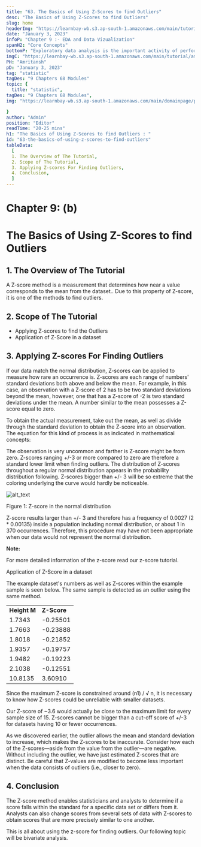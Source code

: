 ```yaml
---
title: "63. The Basics of Using Z-Scores to find Outliers"
desc: "The Basics of Using Z-Scores to find Outliers"
slug: home
headerImg: "https://learnbay-wb.s3.ap-south-1.amazonaws.com/main/tutorial/Statistics+Header.png"
date: "January 3, 2023"
infoP: "Chapter 9 :- EDA and Data Vizualization"
spanH2: "Core Concepts"
bottomP: "Exploratory data analysis is the important activity of performing preliminary analyses of data in order to find patterns, identify anomalies, test a hypothesis, and double-check assumptions with the use of descriptive statistics and graphical presentations."
imgC: "https://learnbay-wb.s3.ap-south-1.amazonaws.com/main/tutorial/amritansh.png"
PH: "Amritansh"
pD: "January 3, 2023"
tag: "statistic"
tagDes: "9 Chapters 68 Modules"
topic: {
  title: "statistic",
tagDes: "9 Chapters 68 Modules",
img: "https://learnbay-wb.s3.ap-south-1.amazonaws.com/main/domainpage/pie-chart.png"

}
author: "Admin"
position: "Editor"
readTime: "20-25 mins"
h1: "The Basics of Using Z-Scores to find Outliers : "
id: "63-the-basics-of-using-z-scores-to-find-outliers"
tableData:
  [
  1. The Overview of The Tutorial, 
  2. Scope of The Tutorial,  
  3. Applying Z-scores For Finding Outliers,  
  4. Conclusion,
  ]
---
```


# **Chapter 9: (b)**


# **The Basics of Using Z-Scores to find Outliers**


## 1. The Overview of The Tutorial

A Z-score method is a measurement that determines how near a value corresponds to the mean from the dataset.. Due to this property of Z-score, it is one of the methods to find outliers.


## 2. Scope of The Tutorial



* Applying Z-scores to find the  Outliers
* Application of Z-Score in a dataset


## 3. Applying Z-scores For Finding Outliers

If our data match the normal distribution, Z-scores can be applied to measure how rare an occurrence is. Z-scores are each range of numbers' standard deviations both above and below the mean. For example, in this case, an observation with a Z-score of 2 has to be two standard deviations beyond the mean, however, one that has a Z-score of -2 is two standard deviations under the mean. A number similar to the mean possesses a Z-score equal to zero.

To obtain the actual measurement, take out the mean, as well as divide through the standard deviation to obtain the Z-score into an observation. The equation for this kind of process is as indicated in mathematical concepts:


The observation is very uncommon and farther is Z-score might be from zero. Z-scores ranging +/-3 or more compared to zero are therefore a standard lower limit when finding outliers. The distribution of Z-scores throughout a regular normal distribution appears in the probability distribution following. Z-scores bigger than +/- 3 will be so extreme that the coloring underlying the curve would hardly be noticeable.



![alt_text](images/image1.png "image_tooltip")


Figure 1: Z-score in the normal distribution

Z-score results larger than +/- 3 and therefore has a frequency of 0.0027 (2 * 0.00135) inside a population including normal distribution, or about 1 in 370 occurrences. Therefore, this procedure may have not been appropriate when our data would not represent the normal distribution.


**Note:**

For more detailed information of the z-score read our z-score tutorial.

Application of Z-Score in a dataset

The example dataset's numbers as well as Z-scores within the example sample is seen below. The same sample is detected as an outlier using the same method.                                                                                         


<table>
  <tr>
   <td><strong>Height M</strong>
   </td>
   <td><strong>Z-Score</strong>
   </td>
  </tr>
  <tr>
   <td>1.7343
   </td>
   <td>-0.25501
   </td>
  </tr>
  <tr>
   <td>1.7663
   </td>
   <td>-0.23888
   </td>
  </tr>
  <tr>
   <td>1.8018
   </td>
   <td>-0.21852
   </td>
  </tr>
  <tr>
   <td>1.9357
   </td>
   <td>-0.19757
   </td>
  </tr>
  <tr>
   <td>1.9482
   </td>
   <td>-0.19223
   </td>
  </tr>
  <tr>
   <td>2.1038
   </td>
   <td>-0.12551
   </td>
  </tr>
  <tr>
   <td>10.8135
   </td>
   <td>3.60910
   </td>
  </tr>
</table>


Since the maximum Z-score is constrained around (n1) / √ n, it is necessary to know how Z-scores could be unreliable with smaller datasets. 

Our Z-score of ~3.6 would actually be close to the maximum limit for every sample size of 15. Z-scores cannot be bigger than a cut-off score of +/-3 for datasets having 10 or fewer occurrences.

As we discovered earlier, the outlier allows the mean and standard deviation to increase, which makes the Z-scores to be inaccurate. Consider how each of the Z-scores—aside from the value from the outlier—are negative. Without including the outlier, we have just estimated Z-scores that are distinct. Be careful that Z-values are modified to become less important when the data consists of outliers (i.e., closer to zero).


## 4. Conclusion

The Z-score method enables statisticians and analysts to determine if a score falls within the standard for a specific data set or differs from it. Analysts can also change scores from several sets of data with Z-scores to obtain scores that are more precisely similar to one another.

This is all about using the z-score for finding outliers. Our following topic will be bivariate analysis.









